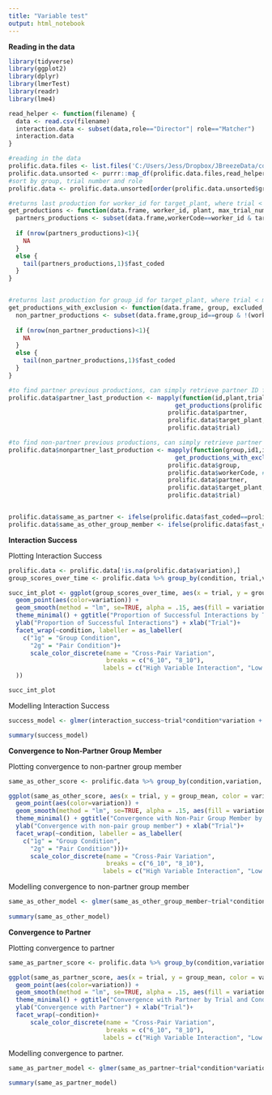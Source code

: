 ---
title: "Variable test"
output: html_notebook
---

**Reading in the data**

```{r}
library(tidyverse)
library(ggplot2)
library(dplyr)
library(lmerTest)
library(readr)
library(lme4)

read_helper <- function(filename) { 
  data <- read.csv(filename)
  interaction.data <- subset(data,role=="Director"| role=="Matcher")
  interaction.data
}

#reading in the data
prolific.data.files <- list.files('C:/Users/Jess/Dropbox/JBreezeData/coded_data/coded_detailed/variable',pattern='*csv',full.names=TRUE)
prolific.data.unsorted <- purrr::map_df(prolific.data.files,read_helper)
#sort by group, trial number and role 
prolific.data <- prolific.data.unsorted[order(prolific.data.unsorted$group_id,prolific.data.unsorted$trial,prolific.data.unsorted$role),]
```

```{r}
#returns last production for worker_id for target_plant, where trial < max_trial_number
get_productions <- function(data.frame, worker_id, plant, max_trial_number) {
  partners_productions <- subset(data.frame,workerCode==worker_id & target_plant==plant & trial<max_trial_number & role =="Director")
  
  if (nrow(partners_productions)<1){
    NA
  }
  else {
    tail(partners_productions,1)$fast_coded
  }
}


#returns last production for group_id for target_plant, where trial < max_trial_number where everyone on worker_id_list *is excluded* - this is a simple way of finding the last non-partner production. Note that we need to exclude multiple individuals (not just the partner but also the focal individual), otherwise this would treat someone matching themselves as a non-partner match
get_productions_with_exclusion <- function(data.frame, group, excluded_worker_id_list, plant, max_trial_number) {
  non_partner_productions <- subset(data.frame,group_id==group & !(workerCode %in% excluded_worker_id_list) & target_plant==plant & trial<max_trial_number & role =="Director")
  
  if (nrow(non_partner_productions)<1){
    NA
  }
  else {
    tail(non_partner_productions,1)$fast_coded
  }
}

#to find partner previous productions, can simply retrieve partner ID from partner column
prolific.data$partner_last_production <- mapply(function(id,plant,trial_n)
                                              get_productions(prolific.data,id,plant,trial_n),
                                            prolific.data$partner, 
                                            prolific.data$target_plant, 
                                            prolific.data$trial)

#to find non-partner previous productions, can simply retrieve partner ID from partner column and then use the exclusions version
prolific.data$nonpartner_last_production <- mapply(function(group,id1,id2,plant,trial_n)
                                              get_productions_with_exclusion(prolific.data,group,c(id1,id2),plant,trial_n),
                                            prolific.data$group, 
                                            prolific.data$workerCode, #need to add self + partner to exclusion list to get non-partner 
                                            prolific.data$partner, 
                                            prolific.data$target_plant, 
                                            prolific.data$trial)


prolific.data$same_as_partner <- ifelse(prolific.data$fast_coded==prolific.data$partner_last_production,1,0)
prolific.data$same_as_other_group_member <- ifelse(prolific.data$fast_coded==prolific.data$nonpartner_last_production,1,0)

```

**Interaction Success**

Plotting Interaction Success

```{r}
prolific.data <- prolific.data[!is.na(prolific.data$variation),]
group_scores_over_time <- prolific.data %>% group_by(condition, trial,variation) %>% subset(!is.na(interaction_success)) %>% summarise(group_mean = mean(interaction_success))

succ_int_plot <- ggplot(group_scores_over_time, aes(x = trial, y = group_mean, color = variation)) +
  geom_point(aes(color=variation)) +
  geom_smooth(method = "lm", se=TRUE, alpha = .15, aes(fill = variation)) +
  theme_minimal() + ggtitle("Proportion of Successful Interactions by Trial and Condition") +
  ylab("Proportion of Successful Interactions") + xlab("Trial")+
  facet_wrap(~condition, labeller = as_labeller(
    c("1g" = "Group Condition",
      "2g" = "Pair Condition")+
      scale_color_discrete(name = "Cross-Pair Variation",
                           breaks = c("6_10", "8_10"),
                          labels = c("High Variable Interaction", "Low Variable Interaction"))
  ))

succ_int_plot
```

Modelling Interaction Success

```{r}
success_model <- glmer(interaction_success~trial*condition*variation + (1|target_plant)+(1|group_id)+(1|workerCode), data =subset(prolific.data, role = 'Director'), family ='binomial', control=glmerControl(optimizer="bobyqa", optCtrl=list(maxfun=1e4)))

summary(success_model)

```

**Convergence to Non-Partner Group Member**

Plotting convergence to non-partner group member

```{r}
same_as_other_score <- prolific.data %>% group_by(condition,variation, trial) %>% subset(!is.na(same_as_other_group_member)) %>% summarise(group_mean = mean(same_as_other_group_member))

ggplot(same_as_other_score, aes(x = trial, y = group_mean, color = variation)) +
  geom_point(aes(color=variation)) +
  geom_smooth(method = "lm", se=TRUE, alpha = .15, aes(fill = variation)) +
  theme_minimal() + ggtitle("Convergence with Non-Pair Group Member by Trial and Condition") +
  ylab("Convergence with non-pair group member") + xlab("Trial")+
  facet_wrap(~condition, labeller = as_labeller(
    c("1g" = "Group Condition",
      "2g" = "Pair Condition")))+
      scale_color_discrete(name = "Cross-Pair Variation",
                           breaks = c("6_10", "8_10"),
                          labels = c("High Variable Interaction", "Low Variable Interaction"))
```

Modelling convergence to non-partner group member

```{r}
same_as_other_model <- glmer(same_as_other_group_member~trial*condition*variation + (1|target_plant)+(1|group_id)+(1|workerCode), data =subset(prolific.data, role = 'Director'), family ='binomial', control=glmerControl(optimizer="bobyqa", optCtrl=list(maxfun=1e4)))
      
summary(same_as_other_model)
```

**Convergence to Partner**

Plotting convergence to partner

```{r}
same_as_partner_score <- prolific.data %>% group_by(condition,variation, trial) %>% subset(!is.na(same_as_partner)) %>% summarise(group_mean = mean(same_as_partner))

ggplot(same_as_partner_score, aes(x = trial, y = group_mean, color = variation)) +
  geom_point(aes(color=variation)) +
  geom_smooth(method = "lm", se=TRUE, alpha = .15, aes(fill = variation)) +
  theme_minimal() + ggtitle("Convergence with Partner by Trial and Condition") +
  ylab("Convergence with Partner") + xlab("Trial")+
  facet_wrap(~condition)+
      scale_color_discrete(name = "Cross-Pair Variation",
                           breaks = c("6_10", "8_10"),
                          labels = c("High Variable Interaction", "Low Variable Interaction"))
```

Modelling convergence to partner.

```{r}
same_as_partner_model <- glmer(same_as_partner~trial*condition*variation + (1|target_plant)+(1|group_id)+(1|workerCode), data =subset(prolific.data, role = 'Director'), family ='binomial', control=glmerControl(optimizer="bobyqa", optCtrl=list(maxfun=1e4)))
      
summary(same_as_partner_model)
```

